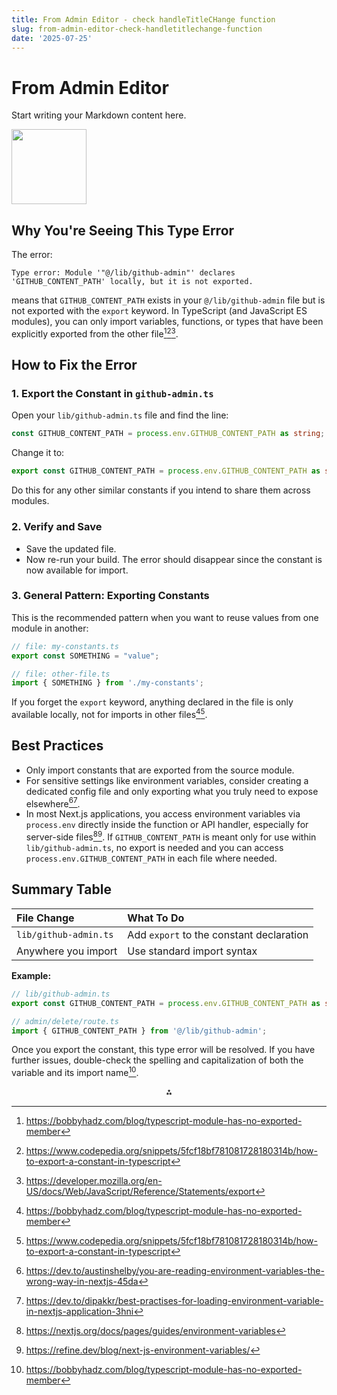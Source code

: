 ```yaml
---
title: From Admin Editor - check handleTitleCHange function
slug: from-admin-editor-check-handletitlechange-function
date: '2025-07-25'
---
```

# From Admin Editor

Start writing your Markdown content here.

<img src="https://r2cdn.perplexity.ai/pplx-full-logo-primary-dark%402x.png" class="logo" width="120"/>

## Why You're Seeing This Type Error

The error:

```
Type error: Module '"@/lib/github-admin"' declares 'GITHUB_CONTENT_PATH' locally, but it is not exported.
```

means that `GITHUB_CONTENT_PATH` exists in your `@/lib/github-admin` file but is not exported with the `export` keyword. In TypeScript (and JavaScript ES modules), you can only import variables, functions, or types that have been explicitly exported from the other file[^1][^2][^3].

## How to Fix the Error

### 1. Export the Constant in `github-admin.ts`

Open your `lib/github-admin.ts` file and find the line:

```ts
const GITHUB_CONTENT_PATH = process.env.GITHUB_CONTENT_PATH as string;
```

Change it to:

```ts
export const GITHUB_CONTENT_PATH = process.env.GITHUB_CONTENT_PATH as string;
```

Do this for any other similar constants if you intend to share them across modules.

### 2. Verify and Save

- Save the updated file.
- Now re-run your build. The error should disappear since the constant is now available for import.


### 3. General Pattern: Exporting Constants

This is the recommended pattern when you want to reuse values from one module in another:

```ts
// file: my-constants.ts
export const SOMETHING = "value";

// file: other-file.ts
import { SOMETHING } from './my-constants';
```

If you forget the `export` keyword, anything declared in the file is only available locally, not for imports in other files[^1][^2].

## Best Practices

- Only import constants that are exported from the source module.
- For sensitive settings like environment variables, consider creating a dedicated config file and only exporting what you truly need to expose elsewhere[^4][^5].
- In most Next.js applications, you access environment variables via `process.env` directly inside the function or API handler, especially for server-side files[^6][^7]. If `GITHUB_CONTENT_PATH` is meant only for use within `lib/github-admin.ts`, no export is needed and you can access `process.env.GITHUB_CONTENT_PATH` in each file where needed.


## Summary Table

| File Change | What To Do |
| :-- | :-- |
| `lib/github-admin.ts` | Add `export` to the constant declaration |
| Anywhere you import | Use standard import syntax |

**Example:**

```ts
// lib/github-admin.ts
export const GITHUB_CONTENT_PATH = process.env.GITHUB_CONTENT_PATH as string;

// admin/delete/route.ts
import { GITHUB_CONTENT_PATH } from '@/lib/github-admin';
```

Once you export the constant, this type error will be resolved. If you have further issues, double-check the spelling and capitalization of both the variable and its import name[^1].

<div style="text-align: center">⁂</div>

[^1]: https://bobbyhadz.com/blog/typescript-module-has-no-exported-member

[^2]: https://www.codepedia.org/snippets/5fcf18bf781081728180314b/how-to-export-a-constant-in-typescript

[^3]: https://developer.mozilla.org/en-US/docs/Web/JavaScript/Reference/Statements/export

[^4]: https://dev.to/austinshelby/you-are-reading-environment-variables-the-wrong-way-in-nextjs-45da

[^5]: https://dev.to/dipakkr/best-practises-for-loading-environment-variable-in-nextjs-application-3hni

[^6]: https://nextjs.org/docs/pages/guides/environment-variables

[^7]: https://refine.dev/blog/next-js-environment-variables/

[^8]: https://stackoverflow.com/questions/60740708/module-declares-component-locally-but-it-is-not-exported

[^9]: https://www.typescriptlang.org/tsconfig/isolatedModules.html

[^10]: https://www.reddit.com/r/typescript/comments/o8m2ee/error_module_typescriptdeclarations_has_no/

[^11]: https://github.com/microsoft/TypeScript/issues/29624

[^12]: https://stackoverflow.com/questions/69511161/export-all-constants-from-files-into-index-ts-and-then-export-those-constants-as

[^13]: https://www.typescriptlang.org/docs/handbook/modules/reference.html

[^14]: https://typescript.tv/errors

[^15]: https://stackoverflow.com/questions/39385933/cant-export-constant-in-typescript

[^16]: https://github.com/colinhacks/zod/issues/3739

[^17]: https://dev.to/amirfakour/tips-to-use-constants-file-in-typescript-27je

[^18]: https://stackoverflow.com/questions/43900035/ts4023-exported-variable-x-has-or-is-using-name-y-from-external-module-but/69870219

[^19]: https://www.dhiwise.com/post/how-to-manage-nextjs-environment-variables-for-better-security

[^20]: https://www.totaltypescript.com/books/total-typescript-essentials/modules-scripts-and-declaration-files
